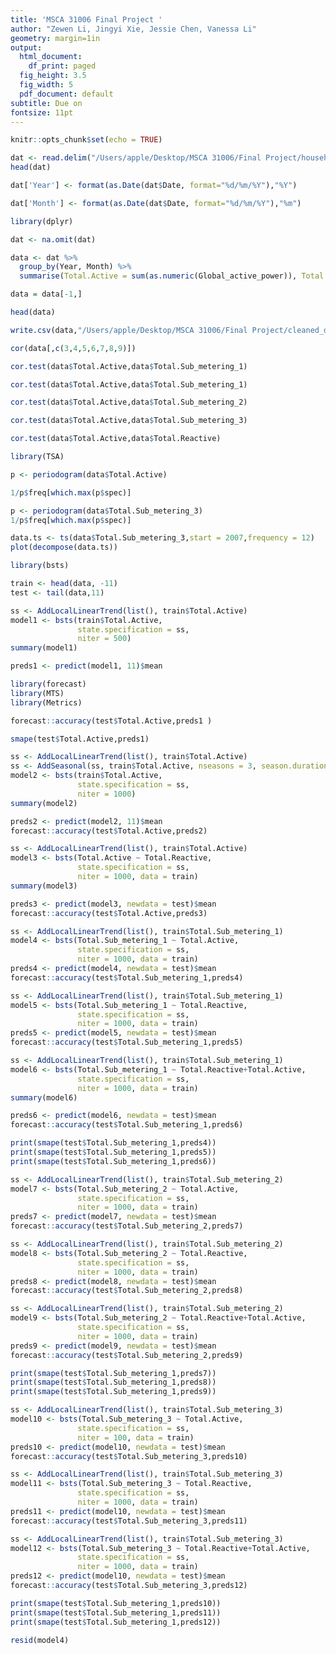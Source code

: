 ```yaml
---
title: 'MSCA 31006 Final Project '
author: "Zewen Li, Jingyi Xie, Jessie Chen, Vanessa Li"
geometry: margin=1in
output:
  html_document:
    df_print: paged
  fig_height: 3.5
  fig_width: 5
  pdf_document: default
subtitle: Due on 
fontsize: 11pt
---
```


\vspace{0.5cm}

```r
knitr::opts_chunk$set(echo = TRUE)
```

```r
dat <- read.delim("/Users/apple/Desktop/MSCA 31006/Final Project/household_power_consumption.txt", sep = ";")
head(dat)
```
```r
dat['Year'] <- format(as.Date(dat$Date, format="%d/%m/%Y"),"%Y")
```

```r
dat['Month'] <- format(as.Date(dat$Date, format="%d/%m/%Y"),"%m")
```

```r
library(dplyr)
```

```r
dat <- na.omit(dat)
```


```r
data <- dat %>%
  group_by(Year, Month) %>%
  summarise(Total.Active = sum(as.numeric(Global_active_power)), Total.Reactive = sum(as.numeric(Global_reactive_power)), Total.Intensity = sum(as.numeric(Global_intensity)),Total.Voltage = sum(as.numeric(Voltage)), Total.Sub_metering_1 = sum(as.numeric(Sub_metering_1)), Total.Sub_metering_2 = sum(as.numeric(Sub_metering_2)), Total.Sub_metering_3 = sum(as.numeric(Sub_metering_3)))
```

```r
data = data[-1,]
```

```r
head(data)
```
```r
write.csv(data,"/Users/apple/Desktop/MSCA 31006/Final Project/cleaned_data.csv")
```


```r
cor(data[,c(3,4,5,6,7,8,9)])
```

```r
cor.test(data$Total.Active,data$Total.Sub_metering_1)
```

```r
cor.test(data$Total.Active,data$Total.Sub_metering_1)
```

```r
cor.test(data$Total.Active,data$Total.Sub_metering_2)
```

```r
cor.test(data$Total.Active,data$Total.Sub_metering_3)
```

```r
cor.test(data$Total.Active,data$Total.Reactive)
```



```r
library(TSA)
```

```r
p <- periodogram(data$Total.Active)
```

```r
1/p$freq[which.max(p$spec)]
```

```r
p <- periodogram(data$Total.Sub_metering_3)
1/p$freq[which.max(p$spec)]
```



```r
data.ts <- ts(data$Total.Sub_metering_3,start = 2007,frequency = 12)
plot(decompose(data.ts))
```

```r
library(bsts)
```

```r
train <- head(data, -11)
test <- tail(data,11)
```

```r
ss <- AddLocalLinearTrend(list(), train$Total.Active)
model1 <- bsts(train$Total.Active,
               state.specification = ss,
               niter = 500)
summary(model1)
```

```r
preds1 <- predict(model1, 11)$mean
```

```r
library(forecast)
library(MTS)
library(Metrics)
```

```r
forecast::accuracy(test$Total.Active,preds1 )
```
```r
smape(test$Total.Active,preds1)
```


```r
ss <- AddLocalLinearTrend(list(), train$Total.Active)
ss <- AddSeasonal(ss, train$Total.Active, nseasons = 3, season.duration = 12)
model2 <- bsts(train$Total.Active,
               state.specification = ss,
               niter = 1000)
summary(model2)
```

```r
preds2 <- predict(model2, 11)$mean
forecast::accuracy(test$Total.Active,preds2)
```

```r
ss <- AddLocalLinearTrend(list(), train$Total.Active)
model3 <- bsts(Total.Active ~ Total.Reactive,
               state.specification = ss,
               niter = 1000, data = train)
summary(model3)
```

```r
preds3 <- predict(model3, newdata = test)$mean
forecast::accuracy(test$Total.Active,preds3)
```

```r
ss <- AddLocalLinearTrend(list(), train$Total.Sub_metering_1)
model4 <- bsts(Total.Sub_metering_1 ~ Total.Active,
               state.specification = ss,
               niter = 1000, data = train)
preds4 <- predict(model4, newdata = test)$mean
forecast::accuracy(test$Total.Sub_metering_1,preds4)
```

```r
ss <- AddLocalLinearTrend(list(), train$Total.Sub_metering_1)
model5 <- bsts(Total.Sub_metering_1 ~ Total.Reactive,
               state.specification = ss,
               niter = 1000, data = train)
preds5 <- predict(model5, newdata = test)$mean
forecast::accuracy(test$Total.Sub_metering_1,preds5)
```

```r
ss <- AddLocalLinearTrend(list(), train$Total.Sub_metering_1)
model6 <- bsts(Total.Sub_metering_1 ~ Total.Reactive+Total.Active,
               state.specification = ss,
               niter = 1000, data = train)
summary(model6)
```

```r
preds6 <- predict(model6, newdata = test)$mean
forecast::accuracy(test$Total.Sub_metering_1,preds6)
```

```r
print(smape(test$Total.Sub_metering_1,preds4))
print(smape(test$Total.Sub_metering_1,preds5))
print(smape(test$Total.Sub_metering_1,preds6))
```


```r
ss <- AddLocalLinearTrend(list(), train$Total.Sub_metering_2)
model7 <- bsts(Total.Sub_metering_2 ~ Total.Active,
               state.specification = ss,
               niter = 1000, data = train)
preds7 <- predict(model7, newdata = test)$mean
forecast::accuracy(test$Total.Sub_metering_2,preds7)
```

```r
ss <- AddLocalLinearTrend(list(), train$Total.Sub_metering_2)
model8 <- bsts(Total.Sub_metering_2 ~ Total.Reactive,
               state.specification = ss,
               niter = 1000, data = train)
preds8 <- predict(model8, newdata = test)$mean
forecast::accuracy(test$Total.Sub_metering_2,preds8)
```

```r
ss <- AddLocalLinearTrend(list(), train$Total.Sub_metering_2)
model9 <- bsts(Total.Sub_metering_2 ~ Total.Reactive+Total.Active,
               state.specification = ss,
               niter = 1000, data = train)
preds9 <- predict(model9, newdata = test)$mean
forecast::accuracy(test$Total.Sub_metering_2,preds9)
```

```r
print(smape(test$Total.Sub_metering_1,preds7))
print(smape(test$Total.Sub_metering_1,preds8))
print(smape(test$Total.Sub_metering_1,preds9))
```

```r
ss <- AddLocalLinearTrend(list(), train$Total.Sub_metering_3)
model10 <- bsts(Total.Sub_metering_3 ~ Total.Active,
               state.specification = ss,
               niter = 100, data = train)
preds10 <- predict(model10, newdata = test)$mean
forecast::accuracy(test$Total.Sub_metering_3,preds10)
```

```r
ss <- AddLocalLinearTrend(list(), train$Total.Sub_metering_3)
model11 <- bsts(Total.Sub_metering_3 ~ Total.Reactive,
               state.specification = ss,
               niter = 1000, data = train)
preds11 <- predict(model10, newdata = test)$mean
forecast::accuracy(test$Total.Sub_metering_3,preds11)
```

```r
ss <- AddLocalLinearTrend(list(), train$Total.Sub_metering_3)
model12 <- bsts(Total.Sub_metering_3 ~ Total.Reactive+Total.Active,
               state.specification = ss,
               niter = 1000, data = train)
preds12 <- predict(model10, newdata = test)$mean
forecast::accuracy(test$Total.Sub_metering_3,preds12)
```

```r
print(smape(test$Total.Sub_metering_1,preds10))
print(smape(test$Total.Sub_metering_1,preds11))
print(smape(test$Total.Sub_metering_1,preds12))
```

```r
resid(model4)
```


